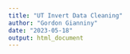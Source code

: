 ```yaml
---
title: "UT Invert Data Cleaning"
author: "Gordon Gianniny"
date: "2023-05-18"
output: html_document
---
```


